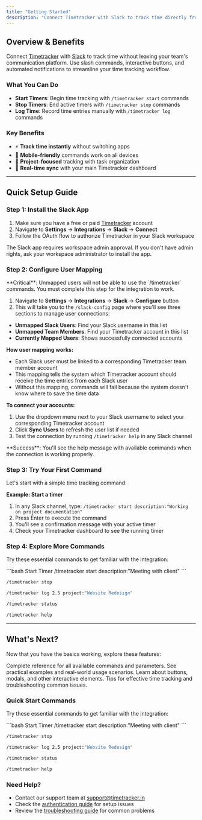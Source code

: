 ```yaml
---
title: "Getting Started"
description: "Connect Timetracker with Slack to track time directly from your team's communication hub using slash commands and interactive buttons"
---
```


## Overview & Benefits

Connect [Timetracker](https://timetracker.in) with [Slack](https://slack.com) to track time without leaving your team's communication platform. Use slash commands, interactive buttons, and automated notifications to streamline your time tracking workflow.

### What You Can Do

- **Start Timers**: Begin time tracking with `/timetracker start` commands
- **Stop Timers**: End active timers with `/timetracker stop` commands
- **Log Time**: Record time entries manually with `/timetracker log` commands

### Key Benefits

- ⚡ **Track time instantly** without switching apps
- 📱 **Mobile-friendly** commands work on all devices
- 🎯 **Project-focused** tracking with task organization
- 🔄 **Real-time sync** with your main Timetracker dashboard

---

## Quick Setup Guide

### Step 1: Install the Slack App

1. Make sure you have a free or paid [Timetracker](https://app.timetracker.in/sign-up) account
2. Navigate to **Settings** → **Integrations** → **Slack** → **Connect**
3. Follow the OAuth flow to authorize Timetracker in your Slack workspace

<Info>
The Slack app requires workspace admin approval. If you don't have admin rights, ask your workspace administrator to install the app.
</Info>

### Step 2: Configure User Mapping

<Warning>
**Critical**: Unmapped users will not be able to use the `/timetracker` commands. You must complete this step for the integration to work.
</Warning>

1. Navigate to **Settings** → **Integrations** → **Slack** → **Configure** button
2. This will take you to the `/slack-config` page where you'll see three sections to manage user connections:

- **Unmapped Slack Users**: Find your Slack username in this list
- **Unmapped Team Members**: Find your Timetracker account in this list  
- **Currently Mapped Users**: Shows successfully connected accounts

**How user mapping works:**
- Each Slack user must be linked to a corresponding Timetracker team member account
- This mapping tells the system which Timetracker account should receive the time entries from each Slack user
- Without this mapping, commands will fail because the system doesn't know where to save the time data

**To connect your accounts:**
1. Use the dropdown menu next to your Slack username to select your corresponding Timetracker account
2. Click **Sync Users** to refresh the user list if needed
3. Test the connection by running `/timetracker help` in any Slack channel

<Check>
**Success**: You'll see the help message with available commands when the connection is working properly.
</Check>

### Step 3: Try Your First Command

Let's start with a simple time tracking command:

**Example: Start a timer**

1. In any Slack channel, type: `/timetracker start description:"Working on project documentation"`
2. Press Enter to execute the command
3. You'll see a confirmation message with your active timer
4. Check your Timetracker dashboard to see the running timer

### Step 4: Explore More Commands

Try these essential commands to get familiar with the integration:

<CodeGroup>
```bash Start Timer
/timetracker start description:"Meeting with client"
```

```bash Stop Timer
/timetracker stop
```

```bash Log Time
/timetracker log 2.5 project:"Website Redesign"
```

```bash Check Status
/timetracker status
```

```bash Get Help
/timetracker help
```
</CodeGroup>

---

## What's Next?

Now that you have the basics working, explore these features:

<CardGroup cols={2}>
  <Card title="Commands Reference" icon="book" href="/integrations/slack/commands">
    Complete reference for all available commands and parameters.
  </Card>

  <Card title="Command Examples" icon="code" href="/integrations/slack/examples">
    See practical examples and real-world usage scenarios.
  </Card>

  <Card title="Interactive Features" icon="mouse-pointer" href="/integrations/slack/features">
    Learn about buttons, modals, and other interactive elements.
  </Card>

  <Card title="Best Practices" icon="lightbulb" href="/integrations/slack/troubleshooting">
    Tips for effective time tracking and troubleshooting common issues.
  </Card>
</CardGroup>

### Quick Start Commands

Try these essential commands to get familiar with the integration:

<CodeGroup>
```bash Start Timer
/timetracker start description:"Meeting with client"
```

```bash Stop Timer
/timetracker stop
```

```bash Log Time
/timetracker log 2.5 project:"Website Redesign"
```

```bash Check Status
/timetracker status
```

```bash Get Help
/timetracker help
```
</CodeGroup>

### Need Help?

- Contact our support team at support@timetracker.in
- Check the [authentication guide](/integrations/slack/authentication) for setup issues
- Review the [troubleshooting guide](/integrations/slack/troubleshooting) for common problems
